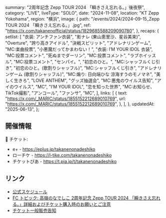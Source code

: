   summary: "2周年記念 Zepp TOUR 2024 「瞬きさえ忘れる。」後夜祭",
  category: "LIVE",
  liveType: "SOLO",
  date: "2024-11-08",
  location: "KT Zepp Yokohama",
  region: "横浜",
  image: {
    path: "/events/2024/2024-09-15_Zepp TOUR 2024 「瞬きさえ忘れる。」.jpg",
    ref: "https://x.com/takanenofficial/status/1829685588209090780",
  },
  recaps: {
    setlist: [
      "衣装: アンチファン衣装",
      "影ナレ (東山恵里沙、星谷美来)",
      "Overture",
      "誇り高きアイドル",
      "決戦スピリット",
      "アドレナリンゲーム",
      "MC:楽曲投票",
      "小悪魔だってかまわない！",
      "衣装: I’M YOUR IDOL 衣装",
      "MC:投票コメント",
      "死ぬまでダーリン",
      "MC:投票コメント",
      "ラブホイッスル",
      "MC:投票コメント",
      "センパイ。",
      "初恋のひと。",
      "MC:シャッフルくじ引き",
      "初恋のひと。(歌割りシャッフル)",
      "MC:シャッフルくじ引き",
      "アドレナリンゲーム (歌割りシャッフル)",
      "MC:煽り: 日向端ひな 涼海すうのモノマネ",
      "美しく生きろ",
      "LOVE ANTHEM",
      "グッズ抽選会",
      "MC:悪鬼のウイルス告知",
      "アイのウイルス",
      "MC",
      "I’M YOUR IDOL",
      "恋を知った世界",
      "MC:お知らせ、TikTok撮影",
      "アンコール",
      "ファンサ",
      "MC",
    ],
    links: [
      {
        text: "https://x.com/_MARIC/status/1855152212689010769",
        url: "https://x.com/_MARIC/status/1855152212689010769",
      },
    ],
  },
  updatedAt: "2025-06-13",
};

## 開催情報

🎫 チケット:

- e+ - https://eplus.jp/takanenonadeshiko
- ローチケ - https://l-tike.com/takanenonadeshiko
- チケットぴあ - https://t.pia.jp/t/takanenonadeshiko

## リンク

- [公式スケジュール](https://takanenonadeshiko.jp/?p=2620)
- [FC トピック: 高嶺のなでしこ 2周年記念 Zepp TOUR 2024 「瞬きさえ忘れる。」詳細およびチケット購入時のお願いとご注意](https://takanekofc.com/topics/public/_/qtayqeijui6ozym1.html)
- [チケット一般販売告知](https://x.com/takanenofficial/status/1829685588209090780)

